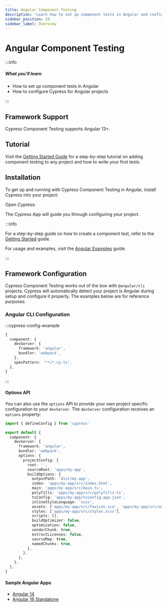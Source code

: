 ```yaml
---
title: Angular Component Testing
description: 'Learn how to set up component tests in Angular and configure Cypress for Angular projects.'
sidebar_position: 10
sidebar_label: Overview
---
```


<ProductHeading product="app" />

# Angular Component Testing

:::info

##### <Icon name="question-circle" color="#4BBFD2" /> What you'll learn

- How to set up component tests in Angular
- How to configure Cypress for Angular projects

:::

## Framework Support

Cypress Component Testing supports Angular 13+.

## Tutorial

Visit the
[Getting Started Guide](/app/component-testing/get-started) for a
step-by-step tutorial on adding component testing to any project and how to write your first tests.

## Installation

To get up and running with Cypress Component Testing in Angular, install Cypress
into your project:

<CypressInstallCommands />

Open Cypress:

<CypressOpenCommands />

<DocsImage
  src="/img/app/component-testing/select-test-type.jpg"
  caption="Choose Component Testing"
/>

The Cypress App will guide you through configuring your project.

:::info

For a step-by-step guide on how to create a component test, refer to the
[Getting Started](/app/component-testing/get-started) guide.

For usage and examples, visit the
[Angular Examples](/app/component-testing/angular/examples) guide.

:::

## Framework Configuration

Cypress Component Testing works out of the box with `@angular/cli` projects.
Cypress will automatically detect your project is Angular during setup and
configure it properly. The examples below are for reference purposes.

### Angular CLI Configuration

:::cypress-config-example

```ts
{
  component: {
    devServer: {
      framework: 'angular',
      bundler: 'webpack',
    },
    specPattern: '**/*.cy.ts',
  },
}
```

:::

#### Options API

You can also use the `options` API to provide your own project specific
configuration to your `devServer`. The `devServer` configuration receives an
`options` property:

```ts title=cypress.config.ts
import { defineConfig } from 'cypress'

export default {
  component: {
    devServer: {
      framework: 'angular',
      bundler: 'webpack',
      options: {
        projectConfig: {
          root: '',
          sourceRoot: 'apps/my-app',
          buildOptions: {
            outputPath: 'dist/my-app',
            index: 'apps/my-app/src/index.html',
            main: 'apps/my-app/src/main.ts',
            polyfills: 'apps/my-app/src/polyfills.ts',
            tsConfig: 'apps/my-app/tsconfig.app.json',
            inlineStyleLanguage: 'scss',
            assets: ['apps/my-app/src/favicon.ico', 'apps/my-app/src/assets'],
            styles: ['apps/my-app/src/styles.scss'],
            scripts: [],
            buildOptimizer: false,
            optimization: false,
            vendorChunk: true,
            extractLicenses: false,
            sourceMap: true,
            namedChunks: true,
          },
        },
      },
    },
  },
}
```

#### Sample Angular Apps

- [Angular 14](https://github.com/cypress-io/cypress-component-testing-apps/tree/main/angular)
- [Angular 16 Standalone](https://github.com/cypress-io/cypress-component-testing-apps/tree/main/angular-standalone)
